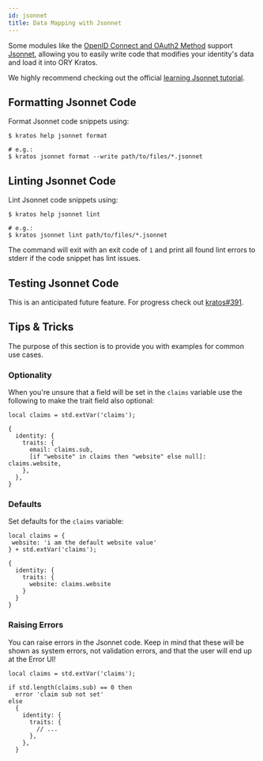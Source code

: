 ```yaml
---
id: jsonnet
title: Data Mapping with Jsonnet
---
```


Some modules like the
[OpenID Connect and OAuth2 Method](../concepts/credentials/openid-connect-oidc-oauth2.mdx)
support [Jsonnet](https://jsonnet.org), allowing you to easily write code that
modifies your identity's data and load it into ORY Kratos.

We highly recommend checking out the official
[learning Jsonnet tutorial](https://jsonnet.org/learning/tutorial.html).

## Formatting Jsonnet Code

Format Jsonnet code snippets using:

```shell script
$ kratos help jsonnet format

# e.g.:
$ kratos jsonnet format --write path/to/files/*.jsonnet
```

## Linting Jsonnet Code

Lint Jsonnet code snippets using:

```shell script
$ kratos help jsonnet lint

# e.g.:
$ kratos jsonnet lint path/to/files/*.jsonnet
```

The command will exit with an exit code of `1` and print all found lint errors
to stderr if the code snippet has lint issues.

## Testing Jsonnet Code

This is an anticipated future feature. For progress check out
[kratos#391](https://github.com/ory/kratos/issues/391).

## Tips & Tricks

The purpose of this section is to provide you with examples for common use
cases.

### Optionality

When you're unsure that a field will be set in the `claims` variable use the
following to make the trait field also optional:

```jsonnet
local claims = std.extVar('claims');

{
  identity: {
    traits: {
      email: claims.sub,
      [if "website" in claims then "website" else null]: claims.website,
    },
  },
}
```

### Defaults

Set defaults for the `claims` variable:

```jsonnet
local claims = {
 website: 'i am the default website value'
} + std.extVar('claims');

{
  identity: {
    traits: {
      website: claims.website
    }
  }
}
```

### Raising Errors

You can raise errors in the Jsonnet code. Keep in mind that these will be shown
as system errors, not validation errors, and that the user will end up at the
Error UI!

```jsonnet
local claims = std.extVar('claims');

if std.length(claims.sub) == 0 then
  error 'claim sub not set'
else
  {
    identity: {
      traits: {
        // ...
      },
    },
  }
```
